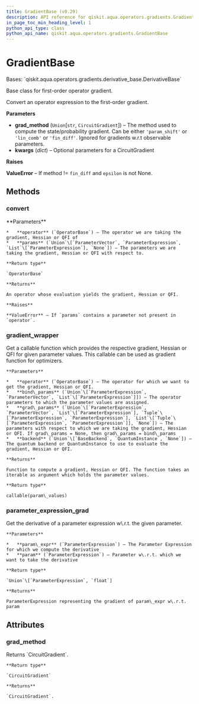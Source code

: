 ```yaml
---
title: GradientBase (v0.29)
description: API reference for qiskit.aqua.operators.gradients.GradientBase in qiskit v0.29
in_page_toc_min_heading_level: 1
python_api_type: class
python_api_name: qiskit.aqua.operators.gradients.GradientBase
---
```


# GradientBase

<Class id="qiskit.aqua.operators.gradients.GradientBase" isDedicatedPage={true} github="https://github.com/qiskit-community/qiskit-aqua/tree/stable/0.9/qiskit/aqua/operators/gradients/gradient_base.py" signature="GradientBase(grad_method='param_shift', **kwargs)" modifiers="class">
  Bases: `qiskit.aqua.operators.gradients.derivative_base.DerivativeBase`

  Base class for first-order operator gradient.

  Convert an operator expression to the first-order gradient.

  **Parameters**

  *   **grad\_method** (`Union`\[`str`, `CircuitGradient`]) – The method used to compute the state/probability gradient. Can be either `'param_shift'` or `'lin_comb'` or `'fin_diff'`. Ignored for gradients w\.r.t observable parameters.
  *   **kwargs** (*dict*) – Optional parameters for a CircuitGradient

  **Raises**

  **ValueError** – If method != `fin_diff` and `epsilon` is not None.

  ## Methods

  <span id="qiskit-aqua-operators-gradients-gradientbase-convert" />

  ### convert

  <Function id="qiskit.aqua.operators.gradients.GradientBase.convert" signature="GradientBase.convert(operator, params=None)" modifiers="abstract">
    **Parameters**

    *   **operator** (`OperatorBase`) – The operator we are taking the gradient, Hessian or QFI of
    *   **params** (`Union`\[`ParameterVector`, `ParameterExpression`, `List`\[`ParameterExpression`], `None`]) – The parameters we are taking the gradient, Hessian or QFI with respect to.

    **Return type**

    `OperatorBase`

    **Returns**

    An operator whose evaluation yields the gradient, Hessian or QFI.

    **Raises**

    **ValueError** – If `params` contains a parameter not present in `operator`.
  </Function>

  <span id="qiskit-aqua-operators-gradients-gradientbase-gradient-wrapper" />

  ### gradient\_wrapper

  <Function id="qiskit.aqua.operators.gradients.GradientBase.gradient_wrapper" signature="GradientBase.gradient_wrapper(operator, bind_params, grad_params=None, backend=None)">
    Get a callable function which provides the respective gradient, Hessian or QFI for given parameter values. This callable can be used as gradient function for optimizers.

    **Parameters**

    *   **operator** (`OperatorBase`) – The operator for which we want to get the gradient, Hessian or QFI.
    *   **bind\_params** (`Union`\[`ParameterExpression`, `ParameterVector`, `List`\[`ParameterExpression`]]) – The operator parameters to which the parameter values are assigned.
    *   **grad\_params** (`Union`\[`ParameterExpression`, `ParameterVector`, `List`\[`ParameterExpression`], `Tuple`\[`ParameterExpression`, `ParameterExpression`], `List`\[`Tuple`\[`ParameterExpression`, `ParameterExpression`]], `None`]) – The parameters with respect to which we are taking the gradient, Hessian or QFI. If grad\_params = None, then grad\_params = bind\_params
    *   **backend** (`Union`\[`BaseBackend`, `QuantumInstance`, `None`]) – The quantum backend or QuantumInstance to use to evaluate the gradient, Hessian or QFI.

    **Returns**

    Function to compute a gradient, Hessian or QFI. The function takes an iterable as argument which holds the parameter values.

    **Return type**

    callable(param\_values)
  </Function>

  <span id="qiskit-aqua-operators-gradients-gradientbase-parameter-expression-grad" />

  ### parameter\_expression\_grad

  <Function id="qiskit.aqua.operators.gradients.GradientBase.parameter_expression_grad" signature="GradientBase.parameter_expression_grad(param_expr, param)" modifiers="static">
    Get the derivative of a parameter expression w\.r.t. the given parameter.

    **Parameters**

    *   **param\_expr** (`ParameterExpression`) – The Parameter Expression for which we compute the derivative
    *   **param** (`ParameterExpression`) – Parameter w\.r.t. which we want to take the derivative

    **Return type**

    `Union`\[`ParameterExpression`, `float`]

    **Returns**

    ParameterExpression representing the gradient of param\_expr w\.r.t. param
  </Function>

  ## Attributes

  ### grad\_method

  <Attribute id="qiskit.aqua.operators.gradients.GradientBase.grad_method">
    Returns `CircuitGradient`.

    **Return type**

    `CircuitGradient`

    **Returns**

    `CircuitGradient`.
  </Attribute>
</Class>


